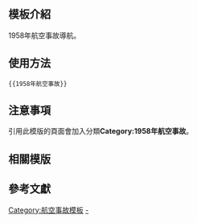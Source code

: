 <includeonly><!-- 在這裡加入模板的保護標識 --></includeonly><noinclude>{{Documentation subpage}}</noinclude>
<!-- 在本行下編輯模板說明 -->

== 模板介紹 ==

1958年航空事故導航。

==使用方法==

<pre>{{1958年航空事故}}</pre>

== 注意事項 ==

引用此模版的頁面會加入分類'''Category:1958年航空事故'''。

== 相關模版 ==

{{歷年航空事故模板}}

== 參考文獻 ==

<includeonly>
<!-- 本行下加入模板的分類 -->
[[Category:航空事故模板]]
[[Category:1958年航空事故|-]]
</includeonly>